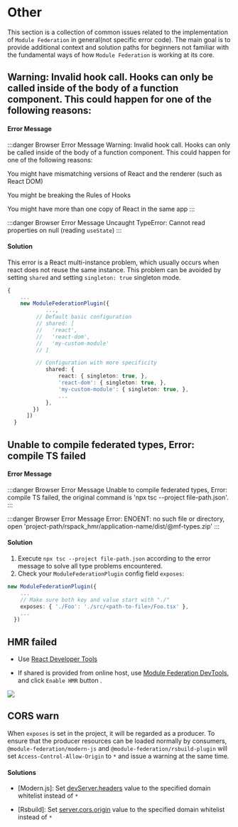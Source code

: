 # Other

This section is a collection of common issues related to the implementation of `Module Federation` in general(not specific error code).
The main goal is to provide additional context and solution paths for beginners not familiar with the fundamental ways of how `Module Federation` is working at its core.

## Warning: Invalid hook call. Hooks can only be called inside of the body of a function component. This could happen for one of the following reasons:
#### Error Message
:::danger Browser Error Message
Warning: Invalid hook call. Hooks can only be called inside of the body of a function component. This could happen for one of the following reasons:

You might have mismatching versions of React and the renderer (such as React DOM)

You might be breaking the Rules of Hooks

You might have more than one copy of React in the same app
:::

:::danger Browser Error Message
Uncaught TypeError: Cannot read properties on null (reading `useState`)
:::

#### Solution

This error is a React multi-instance problem, which usually occurs when react does not reuse the same instance.
This problem can be avoided by setting `shared` and setting `singleton: true` singleton mode.

```ts title="modern.config.js"
{
    ...
    new ModuleFederationPlugin({
            ...,
         // Default basic configuration
         // shared: [
         //   'react',
         //   'react-dom',
         //   'my-custom-module'
         // ]

         // Configuration with more specificity
            shared: {
                react: { singleton: true, },
                'react-dom': { singleton: true, },
                'my-custom-module': { singleton: true, },
                ...
            },
        })
      ])
  }
```

## Unable to compile federated types, Error: compile TS failed

#### Error Message
:::danger Browser Error Message
Unable to compile federated types, Error: compile TS failed, the original command is 'npx tsc --project file-path.json'.
:::

:::danger Browser Error Message
Error: ENOENT: no such file or directory, open 'project-path/rspack_hmr/application-name/dist/@mf-types.zip'
:::

#### Solution

1. Execute `npx tsc --project file-path.json` according to the error message to solve all type problems encountered.
2. Check your `ModuleFederationPlugin` config field `exposes`:

```ts title="[modern|rspack|rsbuild|webpack].config.[js,ts]"
new ModuleFederationPlugin({
    ...
    // Make sure both key and value start with "./"
    exposes: { './Foo': './src/<path-to-file>/Foo.tsx' },
    ...
  })
```

## HMR failed

* Use [React Developer Tools](https://chromewebstore.google.com/detail/react-developer-tools/fmkadmapgofadopljbjfkapdkoienihi)

* If shared is provided from online host, use [Module Federation DevTools](../basic/chrome-devtool), and click `Enable HMR` button .

![](@public/guide/chrome-devtools/mf-devtool-hmr.jpg)

## CORS warn

When `exposes` is set in the project, it will be regarded as a producer. To ensure that the producer resources can be loaded normally by consumers, `@module-federation/modern-js` and `@module-federation/rsbuild-plugin` will set `Access-Control-Allow-Origin` to `*` and issue a warning at the same time.

#### Solutions

* [Modern.js]: Set [devServer.headers](https://modernjs.dev/configure/app/tools/dev-server.html#headers) value to the specified domain whitelist instead of `*`

* [Rsbuild]: Set [server.cors.origin](https://rsbuild.dev/config/server/cors#origin) value to the specified domain whitelist instead of `*`